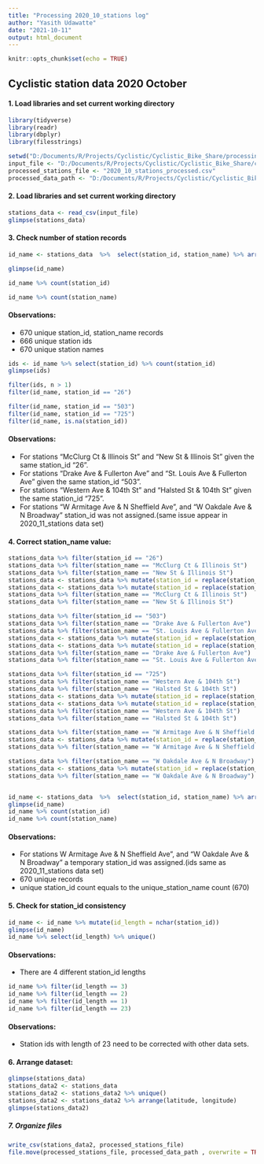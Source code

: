 ---
title: "Processing 2020_10_stations log"
author: "Yasith Udawatte"
date: "2021-10-11"
output: html_document
---

```{r setup, include=FALSE}
knitr::opts_chunk$set(echo = TRUE)
```

## Cyclistic station data 2020 October

#### 1. Load libraries and set current working directory
```{r cars}
library(tidyverse)
library(readr)
library(dbplyr)
library(filesstrings)

setwd("D:/Documents/R/Projects/Cyclistic/Cyclistic_Bike_Share/processing_data")
input_file <- "D:/Documents/R/Projects/Cyclistic/Cyclistic_Bike_Share/cleaning_data/cleaned_data/cleaned_station_data/2020_10_stations.csv"
processed_stations_file <- "2020_10_stations_processed.csv"
processed_data_path <- "D:/Documents/R/Projects/Cyclistic/Cyclistic_Bike_Share/processing_data/processed_data/processed_stations_data"
```

#### 2. Load libraries and set current working directory
```{r}
stations_data <- read_csv(input_file)
glimpse(stations_data)
```
#### 3. Check number of station records
```{r}
id_name <- stations_data  %>%  select(station_id, station_name) %>% arrange(station_id) %>% unique()

glimpse(id_name)

id_name %>% count(station_id)

id_name %>% count(station_name)
```
#### Observations:
* 670 unique station_id, station_name records
* 666 unique station ids
* 670 unique station names

```{r}
ids <- id_name %>% select(station_id) %>% count(station_id)
glimpse(ids)

filter(ids, n > 1)
filter(id_name, station_id == "26")

filter(id_name, station_id == "503")
filter(id_name, station_id == "725")
filter(id_name, is.na(station_id))
```
#### Observations:
* For stations "McClurg Ct & Illinois St" and "New St & Illinois St" given the same station_id "26".
* For stations "Drake Ave & Fullerton Ave" and "St. Louis Ave & Fullerton Ave" given the same station_id "503".
* For stations "Western Ave & 104th St" and "Halsted St & 104th St" given the same station_id "725".
* For stations "W Armitage Ave & N Sheffield Ave", and "W Oakdale Ave & N Broadway" station_id was not assigned.(same issue appear in 2020_11_stations data set)

#### 4. Correct station_name value:
```{r}
stations_data %>% filter(station_id == "26")
stations_data %>% filter(station_name == "McClurg Ct & Illinois St")
stations_data %>% filter(station_name == "New St & Illinois St")
stations_data <- stations_data %>% mutate(station_id = replace(station_id, station_name == "McClurg Ct & Illinois St", "26-MCCLURG-CT-ILLINOISS"))
stations_data <- stations_data %>% mutate(station_id = replace(station_id, station_name == "New St & Illinois St", "26-NEW-STR-ILLINOIS-STR"))
stations_data %>% filter(station_name == "McClurg Ct & Illinois St")
stations_data %>% filter(station_name == "New St & Illinois St")

stations_data %>% filter(station_id == "503")
stations_data %>% filter(station_name == "Drake Ave & Fullerton Ave")
stations_data %>% filter(station_name == "St. Louis Ave & Fullerton Ave")
stations_data <- stations_data %>% mutate(station_id = replace(station_id, station_name == "Drake Ave & Fullerton Ave", "503-DRAKE-AVE-FULLERTON"))
stations_data <- stations_data %>% mutate(station_id = replace(station_id, station_name == "St. Louis Ave & Fullerton Ave", "503-ST-LOUIS-AVE-FULLER"))
stations_data %>% filter(station_name == "Drake Ave & Fullerton Ave")
stations_data %>% filter(station_name == "St. Louis Ave & Fullerton Ave")

stations_data %>% filter(station_id == "725")
stations_data %>% filter(station_name == "Western Ave & 104th St")
stations_data %>% filter(station_name == "Halsted St & 104th St")
stations_data <- stations_data %>% mutate(station_id = replace(station_id, station_name == "Western Ave & 104th St", "725-WESTERN-AVE-104TH-S"))
stations_data <- stations_data %>% mutate(station_id = replace(station_id, station_name == "Halsted St & 104th St", "725-HALSTED-ST-104TH-ST"))
stations_data %>% filter(station_name == "Western Ave & 104th St")
stations_data %>% filter(station_name == "Halsted St & 104th St")

stations_data %>% filter(station_name == "W Armitage Ave & N Sheffield Ave")
stations_data <- stations_data %>% mutate(station_id = replace(station_id, station_name == "W Armitage Ave & N Sheffield Ave", "TEMPORY_STATION_ID_0002"))
stations_data %>% filter(station_name == "W Armitage Ave & N Sheffield Ave")

stations_data %>% filter(station_name == "W Oakdale Ave & N Broadway")
stations_data <- stations_data %>% mutate(station_id = replace(station_id, station_name == "W Oakdale Ave & N Broadway", "TEMPORY_STATION_ID_0003"))
stations_data %>% filter(station_name == "W Oakdale Ave & N Broadway")


id_name <- stations_data  %>%  select(station_id, station_name) %>% arrange(station_id) %>% unique()
glimpse(id_name)
id_name %>% count(station_id)
id_name %>% count(station_name)
```
#### Observations:
* For stations W Armitage Ave & N Sheffield Ave", and "W Oakdale Ave & N Broadway" a temporary station_id was assigned.(ids same as 2020_11_stations data set)
* 670 unique records
* unique station_id count equals to the unique_station_name count (670)

#### 5. Check for station_id consistency
```{r}
id_name <- id_name %>% mutate(id_length = nchar(station_id))
glimpse(id_name)
id_name %>% select(id_length) %>% unique()
```
#### Observations:
* There are 4 different station_id lengths

```{r}
id_name %>% filter(id_length == 3)
id_name %>% filter(id_length == 2)
id_name %>% filter(id_length == 1)
id_name %>% filter(id_length == 23)
```
#### Observations:
* Station ids with length of 23 need to be corrected with other data sets.

#### 6. Arrange dataset:
```{r}
glimpse(stations_data)
stations_data2 <- stations_data
stations_data2 <- stations_data2 %>% unique()
stations_data2 <- stations_data2 %>% arrange(latitude, longitude)
glimpse(stations_data2)
```
##### 7. Organize files
```{r}
write_csv(stations_data2, processed_stations_file)
file.move(processed_stations_file, processed_data_path , overwrite = TRUE)
```